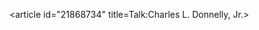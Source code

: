 <article id="21868734" title=Talk:Charles L. Donnelly, Jr.>
	<talkpage id="21868734" title="Talk:Charles L. Donnelly, Jr.">
{{WikiProjectBannerShell|1=
{{WikiProject Military history|class=start
| B1 &lt;!-- Referencing and citations --&gt; = y
| B2 &lt;!-- Coverage and accuracy --&gt; = n
| B3 &lt;!-- Structure --&gt; = y
| B4 &lt;!-- Grammar and style --&gt; = y
| B5 &lt;!-- Supporting materials --&gt; = y
|US=yes|Aviation=yes|Biography=yes
}}
{{WikiProject United States|class=start
 |importance=low
}}
{{WikiProject Biography|living=no
|class=start
|military-priority=low
|military-work-group=yes
|listas=Donnelly, Charles Lawthers, Jr.
}}
}}
	</talkpage>
</article>